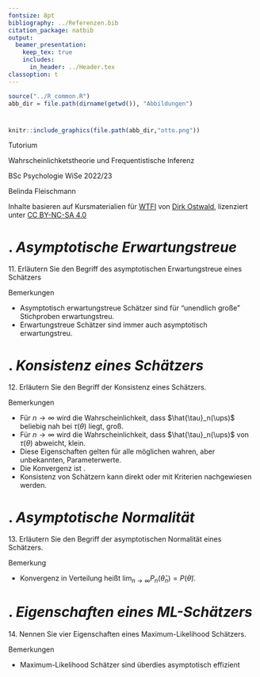 ```yaml
---
fontsize: 8pt
bibliography: ../Referenzen.bib
citation_package: natbib
output:
  beamer_presentation:
    keep_tex: true
    includes:
      in_header: ../Header.tex
classoption: t  
---
```



```r
source("../R_common.R")
abb_dir = file.path(dirname(getwd()), "Abbildungen")
```

#  {.plain}
\center
```r
knitr::include_graphics(file.path(abb_dir,"otto.png"))
```

\vspace{2mm}

\huge
Tutorium 

\Large
Wahrscheinlichketstheorie und Frequentistische Inferenz
\vspace{4mm}

\normalsize
BSc Psychologie WiSe 2022/23

\vspace{12mm}
\normalsize
Belinda Fleischmann

\vspace{3mm}
\scriptsize
Inhalte basieren auf Kursmaterialien für [WTFI](https://www.ipsy.ovgu.de/Institut/Abteilungen+des+Institutes/Methodenlehre+I+_+Experimentelle+und+Neurowissenschaftliche+Psychologie/Lehre/Wintersemester+2023/Wahrscheinlichkeitstheorie+und+Frequentistische+Inferenz.html) von [Dirk Ostwald](https://www.ipsy.ovgu.de/Institut/Abteilungen+des+Institutes/Methodenlehre+I+_+Experimentelle+und+Neurowissenschaftliche+Psychologie/Team/Dirk+Ostwald.html), lizenziert unter [CC BY-NC-SA 4.0](https://creativecommons.org/licenses/by-sa/4.0/deed.de)





# \textcolor{darkblue}{SKF 11}. *Asymptotische Erwartungstreue*

\large
\color{darkblue} 11. Erläutern Sie den Begriff des asymptotischen Erwartungstreue eines Schätzers

\vspace{3mm}
\color{black}
\footnotesize

\begin{definition}[Asymptotische Erwartungstreue]
\justifying
$\ups := \ups_1,...,\ups_n \sim p_\theta$ sei die Stichprobe eines parametrischen statistischen
Produktmodells $\mathcal{M}$ und  $\hat{\tau}_n$ sei ein Schätzer für $\tau$.
$\hat{\tau}_n$ heißt \textit{asymptotisch erwartungstreu}, wenn
\begin{equation}
\lim_{n\to\infty} \mathbb{E}_\theta(\hat{\tau}_n(\ups)) = \tau(\theta) \mbox{ für alle }
\theta \in \Theta.
\end{equation}
\end{definition}

\footnotesize
Bemerkungen

* Asymptotisch erwartungstreue Schätzer sind für "unendlich große" Stichproben erwartungstreu.
* Erwartungstreue Schätzer sind immer auch asymptotisch erwartungstreu.




# \textcolor{darkblue}{SKF 12}. *Konsistenz eines Schätzers*

\large
\color{darkblue} 12. Erläutern Sie den Begriff der Konsistenz eines Schätzers.

\vspace{3mm}
\color{black}
\footnotesize

\begin{definition}[Konsistenz]
\justifying
$\ups := \ups_1,...,\ups_n \sim p_\theta$ sei die Stichprobe eines parametrischen statistischen
Produktmodells $\mathcal{M}$ und $\hat{\tau}_n$ sei ein Schätzer von $\tau$. Eine
Folge von Schätzern $\hat{\tau}_1, \hat{\tau}_2, ...$ wird dann eine
\textit{konsistente Folge von Schätzern} genannt, wenn für jedes $\epsilon > 0$
und jedes $\theta \in \Theta$ gilt, dass
\begin{equation*}
\lim_{n\to \infty}
\mathbb{P}_\theta\left(|\hat{\tau}_n(\ups) - \tau(\theta)| \ge \epsilon \right) = 0.
\end{equation*}
Wenn $\hat{\tau}_1,\hat{\tau}_2,...$ eine konsistente Folge von Schätzern ist,
dann heißt $\hat{\tau}_n$   \textit{konsistenter Schätzer}.
\end{definition}
\footnotesize
Bemerkungen

* Für $n \to \infty$ wird die Wahrscheinlichkeit, dass $\hat{\tau}_n(\ups)$ beliebig nah bei $\tau(\theta)$ liegt, groß.
* Für $n \to \infty$ wird die Wahrscheinlichkeit, dass $\hat{\tau}_n(\ups)$ von $\tau(\theta)$ abweicht, klein.
* Diese Eigenschaften gelten für alle möglichen wahren, aber unbekannten, Parameterwerte.
* Die Konvergenz ist \textit{Konvergenz in Wahrscheinlichkeit}.
* Konsistenz von Schätzern kann direkt oder mit Kriterien nachgewiesen werden.



# \textcolor{darkblue}{SKF 13}. *Asymptotische Normalität*

\large
\color{darkblue} 13. Erläutern Sie den Begriff der asymptotischen Normalität eines Schätzers.

\vspace{3mm}
\color{black}
\footnotesize

\begin{definition}[Asymptotische Normalität]
\justifying
$\ups_1,...,\ups_n \sim p_\theta$ sei die Stichprobe eines parametrischen statistischen
Produktmodells $\mathcal{M}$ und $\hat{\theta}_n$ sei ein Parameterschätzer für
$\theta$. Weiterhin sei $\tilde{\theta} \sim N(\mu,\sigma^2)$ eine normalverteilte
Zufallsvariable mit Erwartungswertparameter $\mu$ und Varianzparameter $\sigma^2$.
Wenn $\hat{\theta}_n$ in Verteilung gegen $\tilde{\theta}$ konvergiert, dann heißt
$\hat{\theta}_n$ \textit{asymptotisch normalverteilt} und wir schreiben
\begin{equation}
\hat{\theta}_n  \stackrel{a}{\sim}  N(\mu,\sigma^2).
\end{equation}
\end{definition}

\footnotesize
Bemerkung

* Konvergenz in Verteilung heißt $\lim_{n\to \infty} P_n(\hat{\theta}_n) = P(\tilde{\theta})$.



# \textcolor{darkblue}{SKF 14}. *Eigenschaften eines ML-Schätzers*

\large
\color{darkblue} 14. Nennen Sie vier Eigenschaften eines Maximum-Likelihood Schätzers.

\vspace{3mm}
\color{black}
\footnotesize

\begin{theorem}[Eigenschaften von Maximum-Likelihood Schätzern]
\normalfont
\justifying
$\ups_1,...,\ups_n \sim p_\theta$ sei die Stichprobe eines parametrischen 
statistischen Produktmodells $\mathcal{M}$ und $\hat{\theta}_n^{\mbox{\tiny{ML}}}$ 
sei ein Maximum-Likelihood Schätzer für $\theta$. Dann gilt, dass 
$\hat{\theta}_n^{\mbox{\tiny{ML}}}$
\begin{itemize}
\item[(1)] nicht notwendigerweise erwartungstreu, aber
\item[(2)] konsistent,
\item[(3)] asymptotisch normalverteilt und
\item[(4)] asymptotisch erwartungstreu.
\end{itemize}
\end{theorem}

Bemerkungen

* Maximum-Likelihood Schätzer sind überdies asymptotisch effizient

